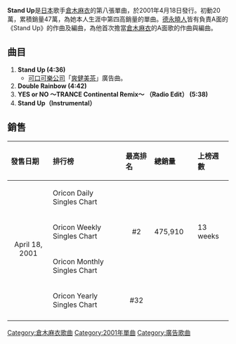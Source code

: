 {{unreferenced|time=2011-06-07T11:15:40+00:00}}
{{Single infobox
| Name = Stand Up
| Artist = [[倉木麻衣|倉木麻衣]]
| Cover = Stamd_Up.jpg
| from Album = [[Perfect_Crime|Perfect Crime]]
| B-side         = Double Rainbow
| Released = 2001年4月18日
| Format = CD, [[Maxi_Single|Maxi Single]]
| Genre = [[J-Pop|J-Pop]]
| Length = 19分44秒
| Label = [[GIZA_studio|GIZA studio]]
| Writer         = [[倉木麻衣|倉木麻衣]]<br />[[大野愛果|大野愛果]]<br />[[德永曉人|德永曉人]]<br />[[YOKO_Black._Stone|YOKO Black. Stone]]
| Producer       = [[KANONJI|KANONJI]]
| Chart position = * 週間最高順位2位（[[oricon|oricon]]）
| Last single    = [[冰冷的海／Start_in_my_life|冰冷的海／Start in my life]]<br />（2001年）
| This single    = '''Stand Up'''<br />（2001年）
| Next single    = [[Always_(倉木麻衣單曲)|always]]<br />（2001年）
}}

'''Stand Up'''是[[日本|日本]]歌手[[倉木麻衣|倉木麻衣]]的第八張單曲，於2001年4月18日發行。初動20萬，累積銷量47萬，為她本人生涯中第四高銷量的單曲。[[德永曉人|德永曉人]]皆有負責A面的《Stand Up》的作曲及編曲，為他首次擔當[[倉木麻衣|倉木麻衣]]的A面歌的作曲與編曲。

== 曲目 ==
#'''Stand Up (4:36)'''
#*[[可口可樂公司|可口可樂公司]]「[[爽健美茶|爽健美茶]]」廣告曲。
#'''Double Rainbow (4:42) ''' 
#'''YES or NO 〜TRANCE Continental Remix〜 （Radio Edit） (5:38) '''
#'''Stand Up（Instrumental）'''

== 銷售 ==

{| class="wikitable" width="600px"
|- bgcolor="#CCCCCC"
!align="left"|發售日期
!align="left"|排行榜
!align="left"|最高排名
!align="left"|總銷量
!align="left"|上榜週數
|-
|align="center" rowspan="4"|April 18, 2001
|align="left"|Oricon Daily Singles Chart
|align="center"|
|align="left"|
|align="left"|
|-
|align="left"|Oricon Weekly Singles Chart
|align="center"|#2
|align="left"| 475,910　
|align="left"| 13 weeks
|-
|align="left"|Oricon Monthly Singles Chart
|align="center"|
|align="left"|
|align="left"|
|-
|align="left"|Oricon Yearly Singles Chart
|align="center"| #32
|align="left"|
|align="left"|
|-
|}

{{Kuraki Mai}}

[[Category:倉木麻衣歌曲|Category:倉木麻衣歌曲]]
[[Category:2001年單曲|Category:2001年單曲]]
[[Category:廣告歌曲|Category:廣告歌曲]]